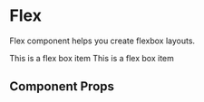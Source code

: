 
<Meta title="Components/Flex" component={Flex} />

# Flex

Flex component helps you create flexbox layouts.

<Preview withToolbar>
  <Story name="flex">
    <Flex flexDirection="column" pb={4} pt={4}>
      <Box bg="text.primary" p={3} mb={4}>
        <Text variant="body" color="text.inverse">
          This is a flex box item
        </Text>
      </Box>
      <Box bg="text.primary" p={3}>
        <Text variant="body" color="text.inverse">
          This is a flex box item
        </Text>
      </Box>
    </Flex>
  </Story>
</Preview>

## Component Props

<Props of={Flex} />
